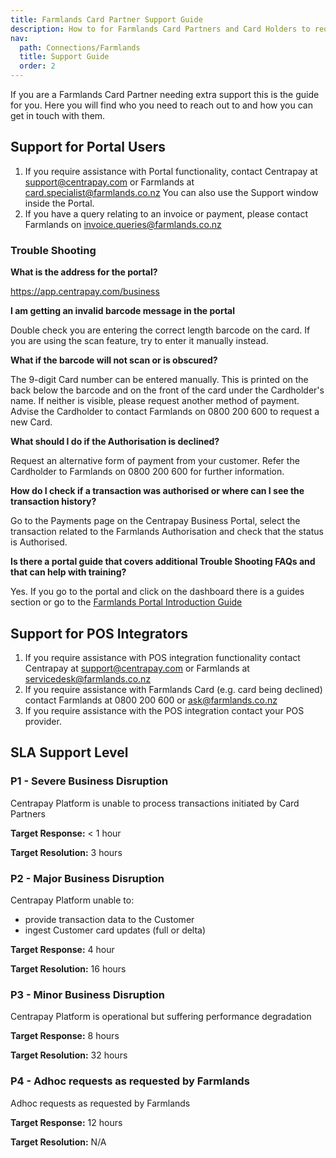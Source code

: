 ```yaml
---
title: Farmlands Card Partner Support Guide
description: How to for Farmlands Card Partners and Card Holders to request support from the relevant company and teams to get the help they need.
nav:
  path: Connections/Farmlands
  title: Support Guide
  order: 2
---
```


If you are a Farmlands Card Partner needing extra support this is the guide for you. Here you will find who you need to reach out to and how you can get in touch with them.

## Support for Portal Users

1. If you require assistance with Portal functionality, contact Centrapay at support@centrapay.com or Farmlands at card.specialist@farmlands.co.nz
You can also use the Support window inside the Portal.
2. If you have a query relating to an invoice or payment, please contact Farmlands on invoice.queries@farmlands.co.nz

### Trouble Shooting

**What is the address for the portal?**

https://app.centrapay.com/business

**I am getting an invalid barcode message in the portal**

Double check you are entering the correct length barcode on the card. If you are using the scan feature, try to enter it manually instead.

**What if the barcode will not scan or is obscured?**

The 9-digit Card number can be entered manually. This is printed on the back below the barcode and on the front of the card under the Cardholder's name. If neither is visible, please request another method of payment. Advise the Cardholder to contact Farmlands on 0800 200 600 to request a new Card.

**What should I do if the Authorisation is declined?**

Request an alternative form of payment from your customer. Refer the Cardholder to Farmlands on 0800 200 600 for further information.

**How do I check if a transaction was authorised or where can I see the transaction history?**

Go to the Payments page on the Centrapay Business Portal, select the transaction related to the Farmlands Authorisation and check that the status is Authorised.

**Is there a portal guide that covers additional Trouble Shooting FAQs and that can help with training?**

Yes. If you go to the portal and click on the dashboard there is a guides section or go to the [Farmlands Portal Introduction Guide](https://docs.centrapay.com/guides/farmlands-portal-introduction)

## Support for POS Integrators

1. If you require assistance with POS integration functionality contact Centrapay at support@centrapay.com or Farmlands at servicedesk@farmlands.co.nz
2. If you require assistance with Farmlands Card (e.g. card being declined) contact Farmlands at 0800 200 600 or ask@farmlands.co.nz
3. If you require assistance with the POS integration contact your POS provider.

## SLA Support Level

### P1 - Severe Business Disruption

Centrapay Platform is unable to process transactions initiated by Card Partners

**Target Response:** < 1 hour

**Target Resolution:** 3 hours

### P2 - Major Business Disruption

Centrapay Platform unable to:

- provide transaction data to the Customer
- ingest Customer card updates (full or delta)

**Target Response:** 4 hour

**Target Resolution:** 16 hours

### P3 - Minor Business Disruption

Centrapay Platform is operational but suffering performance degradation

**Target Response:** 8 hours

**Target Resolution:** 32 hours

### P4 - Adhoc requests as requested by Farmlands

Adhoc requests as requested by Farmlands

**Target Response:** 12 hours

**Target Resolution:** N/A
